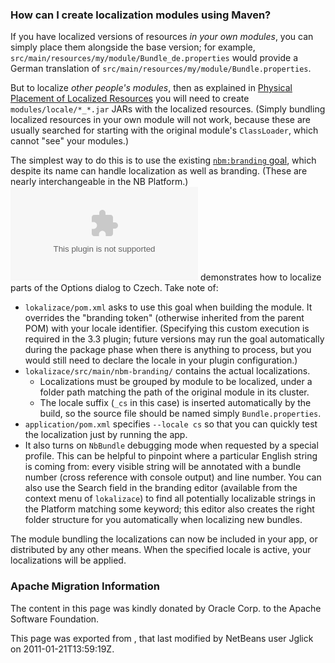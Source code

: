 <!--

    Licensed to the Apache Software Foundation (ASF) under one
    or more contributor license agreements.  See the NOTICE file
    distributed with this work for additional information
    regarding copyright ownership.  The ASF licenses this file
    to you under the Apache License, Version 2.0 (the
    "License"); you may not use this file except in compliance
    with the License.  You may obtain a copy of the License at

      http://www.apache.org/licenses/LICENSE-2.0

    Unless required by applicable law or agreed to in writing,
    software distributed under the License is distributed on an
    "AS IS" BASIS, WITHOUT WARRANTIES OR CONDITIONS OF ANY
    KIND, either express or implied.  See the License for the
    specific language governing permissions and limitations
    under the License.

-->
===How can I create localization modules using Maven?===

If you have localized versions of resources ''in your own modules'', you can simply place them alongside the base version; for example, <tt>src/main/resources/my/module/Bundle_de.properties</tt> would provide a German translation of <tt>src/main/resources/my/module/Bundle.properties</tt>.

But to localize ''other people's modules'', then as explained in [http://bits.netbeans.org/dev/javadoc/org-openide-modules/org/openide/modules/doc-files/i18n-branding.html#placement Physical Placement of Localized Resources] you will need to create <tt>modules/locale/*_*.jar</tt> JARs with the localized resources. (Simply bundling localized resources in your own module will not work, because these are usually searched for starting with the original module's <tt>ClassLoader</tt>, which cannot "see" your modules.)

The simplest way to do this is to use the existing [http://mojo.codehaus.org/nbm-maven-plugin/branding-mojo.html <tt>nbm:branding</tt> goal], which despite its name can handle localization as well as branding. (These are nearly interchangeable in the NB Platform.) [[File:Localedemo.zip]] demonstrates how to localize parts of the Options dialog to Czech. Take note of:

* <tt>lokalizace/pom.xml</tt> asks to use this goal when building the module. It overrides the "branding token" (otherwise inherited from the parent POM) with your locale identifier. (Specifying this custom execution is required in the 3.3 plugin; future versions may run the goal automatically during the package phase when there is anything to process, but you would still need to declare the locale in your plugin configuration.)
* <tt>lokalizace/src/main/nbm-branding/</tt> contains the actual localizations.
** Localizations must be grouped by module to be localized, under a folder path matching the path of the original module in its cluster.
** The locale suffix (<tt>_cs</tt> in this case) is inserted automatically by the build, so the source file should be named simply <tt>Bundle.properties</tt>.
* <tt>application/pom.xml</tt> specifies <tt>--locale cs</tt> so that you can quickly test the localization just by running the app.
* It also turns on <tt>NbBundle</tt> debugging mode when requested by a special profile. This can be helpful to pinpoint where a particular English string is coming from: every visible string will be annotated with a bundle number (cross reference with console output) and line number. You can also use the Search field in the branding editor (available from the context menu of <tt>lokalizace</tt>) to find all potentially localizable strings in the Platform matching some keyword; this editor also creates the right folder structure for you automatically when localizing new bundles.

The module bundling the localizations can now be included in your app, or distributed by any other means. When the specified locale is active, your localizations will be applied.

===Apache Migration Information===

The content in this page was kindly donated by Oracle Corp. to the
Apache Software Foundation.

This page was exported from , 
that last modified by NetBeans user Jglick 
on 2011-01-21T13:59:19Z.


